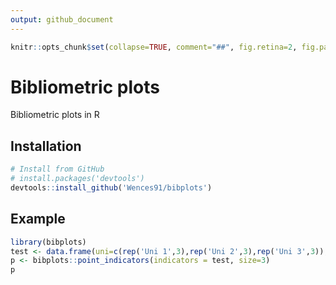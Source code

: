 ```yaml
---
output: github_document
---
```


```r
knitr::opts_chunk$set(collapse=TRUE, comment="##", fig.retina=2, fig.path = "README_figs/README-")
```

# Bibliometric plots
Bibliometric plots in R

## Installation

```r
# Install from GitHub
# install.packages('devtools')
devtools::install_github('Wences91/bibplots')
```

## Example
```r
library(bibplots)
test <- data.frame(uni=c(rep('Uni 1',3),rep('Uni 2',3),rep('Uni 3',3)), indicator=rep(c('A','B','C'),3), value=trunc(runif(9,5,15)), stringsAsFactors=FALSE)
p <- bibplots::point_indicators(indicators = test, size=3)
p
```